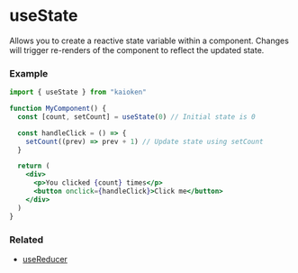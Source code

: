 
# useState

Allows you to create a reactive state variable within a component.
Changes will trigger re-renders of the component to reflect the 
updated state.


### Example
```jsx
import { useState } from "kaioken"

function MyComponent() {
  const [count, setCount] = useState(0) // Initial state is 0

  const handleClick = () => {
    setCount((prev) => prev + 1) // Update state using setCount
  }

  return (
    <div>
      <p>You clicked {count} times</p>
      <button onclick={handleClick}>Click me</button>
    </div>
  )
}
```

### Related
<ul>
  <li><a href="/docs/hooks/useReducer">useReducer</a></li>
</ul>